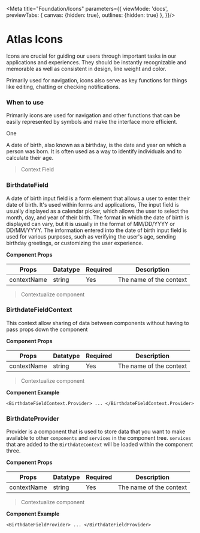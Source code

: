 
<Meta
  title="Foundation/Icons"
  parameters={{
    viewMode: 'docs',
    previewTabs: {
      canvas: {hidden: true},
      outlines: {hidden: true}
    },
  }}/>

# Atlas Icons

Icons are crucial for guiding our users through important tasks in our applications and experiences. They should be instantly recognizable and memorable as well as consistent in design, line weight and color.

Primarily used for navigation, icons also serve as key functions for things like editing, chatting or checking notifications.

### When to use

Primarily icons are used for navigation and other functions that can be easily represented by symbols and make the interface more efficient.

<IconsFilter/>

One
<Preview>
  <atlas-icon-mail/>
</Preview>

A date of birth, also known as a birthday, is the date and year on which a person was born.
It is often used as a way to identify individuals and to calculate their age.

> Context Field

### BirthdateField

A date of birth input field is a form element that allows a user to enter their date of birth.
It's used within forms and applications, The input field is usually displayed as a
calendar picker, which allows the user to select the month, day, and year of their birth.
The format in which the date of birth is displayed can vary, but it is usually in the format
of MM/DD/YYYY or DD/MM/YYYY. The information entered into the date of birth input field is
used for various purposes, such as verifying the user's age, sending birthday greetings, or
customizing the user experience.

**Component Props**

<table className="sbdocs-table">
  <thead>
  <tr>
    <th>Props</th>
    <th>Datatype</th>
    <th>Required</th>
    <th>Description</th>
  </tr>
  </thead>
  <tbody>
  <tr>
    <td>contextName</td>
    <td>string</td>
    <td>Yes</td>
    <td>The name of the context</td>
  </tr>
  </tbody>
</table>

> Contextualize component

### BirthdateFieldContext

This context allow sharing of data between components without having to pass props down the component

**Component Props**

<table className="sbdocs-table">
  <thead>
  <tr>
    <th>Props</th>
    <th>Datatype</th>
    <th>Required</th>
    <th>Description</th>
  </tr>
  </thead>
  <tbody>
  <tr>
    <td>contextName</td>
    <td>string</td>
    <td>Yes</td>
    <td>The name of the context</td>
  </tr>
  </tbody>
</table>

> Contextualize component

**Component Example**

```tsx
<BirthdateFieldContext.Provider> ... </BirthdateFieldContext.Provider>
```

### BirthdateProvider

Provider is a component that is used to store data that you want to make available to other `components` and `services`
in the component tree. `services` that are added to the `BirthdateContext` will be loaded within the component three.

**Component Props**

<table className="sbdocs-table">
  <thead>
  <tr>
    <th>Props</th>
    <th>Datatype</th>
    <th>Required</th>
    <th>Description</th>
  </tr>
  </thead>
  <tbody>
  <tr>
    <td>contextName</td>
    <td>string</td>
    <td>Yes</td>
    <td>The name of the context</td>
  </tr>
  </tbody>
</table>

> Contextualize component

**Component Example**

```tsx
<BirthdateFieldProvider> ... </BirthdateFieldProvider>
```
